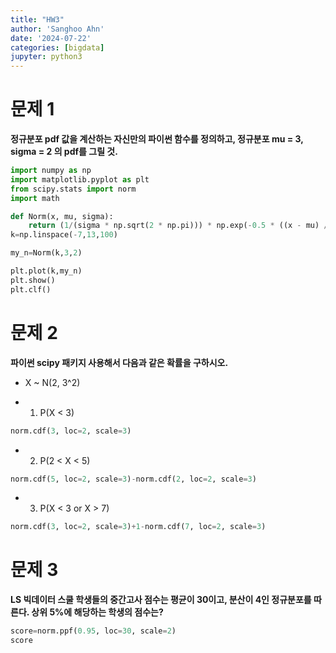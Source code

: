 ```yaml
---
title: "HW3"
author: 'Sanghoo Ahn'
date: '2024-07-22'
categories: [bigdata]
jupyter: python3
---
```

# 문제 1
**정규분포 pdf 값을 계산하는 자신만의 파이썬 함수를 정의하고, 정규분포 mu = 3, sigma = 2 의 pdf를 그릴 것.**

```python
import numpy as np
import matplotlib.pyplot as plt
from scipy.stats import norm
import math

def Norm(x, mu, sigma):
    return (1/(sigma * np.sqrt(2 * np.pi))) * np.exp(-0.5 * ((x - mu) / sigma)**2)
k=np.linspace(-7,13,100)

my_n=Norm(k,3,2)

plt.plot(k,my_n)
plt.show()
plt.clf()

```



# 문제 2
**파이썬 scipy 패키지 사용해서 다음과 같은 확률을 구하시오.**

- X ~ N(2, 3^2)

- 1) P(X < 3)
```python
norm.cdf(3, loc=2, scale=3)
```

- 2) P(2 < X < 5)
```python
norm.cdf(5, loc=2, scale=3)-norm.cdf(2, loc=2, scale=3)
```

- 3) P(X < 3 or X > 7)
```python
norm.cdf(3, loc=2, scale=3)+1-norm.cdf(7, loc=2, scale=3)
```


# 문제 3
**LS 빅데이터 스쿨 학생들의 중간고사 점수는 평균이 30이고, 분산이 4인 정규분포를 따른다. 상위 5%에 해당하는 학생의 점수는?**
```python
score=norm.ppf(0.95, loc=30, scale=2)
score
```

